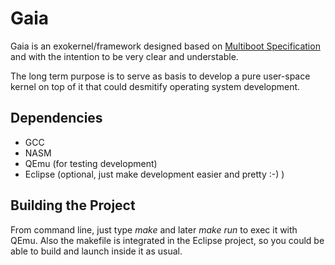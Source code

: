 = Gaia =
Gaia is an exokernel/framework designed based on [http://www.gnu.org/software/grub/manual/multiboot/multiboot.html Multiboot Specification] and with the intention to be very clear and understable.

The long term purpose is to serve as basis to develop a pure user-space kernel on top of it that could desmitify operating system development.


== Dependencies ==
* GCC
* NASM
* QEmu (for testing development)
* Eclipse (optional, just make development easier and pretty :-) )

== Building the Project ==
From command line, just type ''make'' and later ''make run'' to exec it with QEmu. Also the makefile is integrated in the Eclipse project, so you could be able to build and launch inside it as usual.